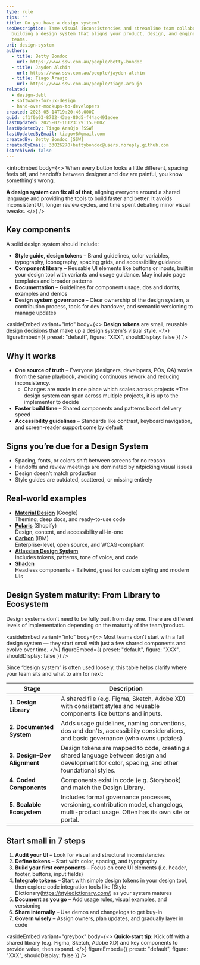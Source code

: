 ```yaml
---
type: rule
tips: ""
title: Do you have a design system?
seoDescription: Tame visual inconsistencies and streamline team collaboration by
  building a design system that aligns your product, design, and engineering
  teams.
uri: design-system
authors:
  - title: Betty Bondoc
    url: https://www.ssw.com.au/people/betty-bondoc
  - title: Jayden Alchin
    url: https://www.ssw.com.au/people/jayden-alchin
  - title: Tiago Araujo
    url: https://www.ssw.com.au/people/tiago-araujo
related:
  - design-debt
  - software-for-ux-design
  - hand-over-mockups-to-developers
created: 2025-05-14T19:20:46.000Z
guid: cf1f0a03-8702-43ae-80d5-f44ac491edee
lastUpdated: 2025-07-16T23:29:15.000Z
lastUpdatedBy: Tiago Araújo [SSW]
lastUpdatedByEmail: tiagov8@gmail.com
createdBy: Betty Bondoc [SSW]
createdByEmail: 33026270+bettybondoc@users.noreply.github.com
isArchived: false
---
```

<introEmbed
  body={<>
When every button looks a little different, spacing feels off, and handoffs between designer and dev are painful, you know something's wrong.

**A design system can fix all of that**, aligning everyone around a shared language and providing the tools to build faster and better. It avoids inconsistent UI, longer review cycles, and time spent debating minor visual tweaks.
  </>}
/>
<youtubeEmbed url="https://www.youtube.com/embed/YLo6g58vUm0" description="Video: Welcome to Design Systems – Lesson 1: Introduction to Design Systems (15 min)" />

## Key components

A solid design system should include:

* **Style guide, design tokens** – Brand guidelines, color variables, typography, iconography, spacing grids, and accessibility guidance
* **Component library** – Reusable UI elements like buttons or inputs, built in your design tool with variants and usage guidance. May include page templates and broader patterns
* **Documentation** – Guidelines for component usage, dos and don’ts, examples and demos
* **Design system governance** – Clear ownership of the design system, a contribution process, tools for dev handover, and semantic versioning to manage updates

<asideEmbed
  variant="info"
  body={<>
    **Design tokens** are small, reusable design decisions that make up a design system's visual style.
  </>}
  figureEmbed={{
    preset: "default",
    figure: "XXX",
    shouldDisplay: false
  }}
/>

## Why it works

* **One source of truth** – Everyone (designers, developers, POs, QA) works from the same playbook, avoiding continuous rework and reducing inconsistency.
  * Changes are made in one place which scales across projects
  *The design system can span across multiple projects, it is up to the implementer to decide
* **Faster build time** – Shared components and patterns boost delivery speed
* **Accessibility guidelines** – Standards like contrast, keyboard navigation, and screen-reader support come by default

## Signs you’re due for a Design System

* Spacing, fonts, or colors shift between screens for no reason
* Handoffs and review meetings are dominated by nitpicking visual issues
* Design doesn’t match production
* Style guides are outdated, scattered, or missing entirely

## Real-world examples

* **[Material Design](https://m3.material.io/)** (Google)  \
  Theming, deep docs, and ready-to-use code
* **[Polaris](https://polaris.shopify.com/)** (Shopify)  \
  Design, content, and accessibility all-in-one
* **[Carbon](https://carbondesignsystem.com/)** (IBM)  \
  Enterprise-level, open source, and WCAG-compliant
* **[Atlassian Design System](https://atlassian.design/)**  \
  Includes tokens, patterns, tone of voice, and code
* **[Shadcn](https://ui.shadcn.com/)**  \
  Headless components + Tailwind, great for custom styling and modern UIs

## Design System maturity: From Library to Ecosystem

Design systems don’t need to be fully built from day one. There are different levels of implementation depending on the maturity of the team/product.

<asideEmbed
  variant="info"
  body={<>
    Most teams don't start with a full design system — they start small with just a few shared components and evolve over time.
  </>}
  figureEmbed={{
    preset: "default",
    figure: "XXX",
    shouldDisplay: false
  }}
/>

Since “design system” is often used loosely, this table helps clarify where your team sits and what to aim for next:

| Stage | Description |
|-------|-------------|
| **1. Design Library** | A shared file (e.g. Figma, Sketch, Adobe XD) with consistent styles and reusable components like buttons and inputs. |
| **2. Documented System** | Adds usage guidelines, naming conventions, dos and don'ts, accessibility considerations, and basic governance (who owns updates). |
| **3. Design–Dev Alignment** | Design tokens are mapped to code, creating a shared language between design and development for color, spacing, and other foundational styles. |
| **4. Coded Components** | Components exist in code (e.g. Storybook) and match the Design Library. |
| **5. Scalable Ecosystem** | Includes formal governance processes, versioning, contribution model, changelogs, multi-product usage. Often has its own site or portal. |

## Start small in 7 steps

1. **Audit your UI** – Look for visual and structural inconsistencies
2. **Define tokens** – Start with color, spacing, and typography
3. **Build your first components** – Focus on core UI elements (i.e. header, footer, buttons, input fields)
4. **Integrate tokens** – Start with simple design tokens in your design tool, then explore code integration tools like [Style Dictionary(https://styledictionary.com/) as your system matures
5. **Document as you go** – Add usage rules, visual examples, and versioning
6. **Share internally** – Use demos and changelogs to get buy-in
7. **Govern wisely** – Assign owners, plan updates, and gradually layer in code

<asideEmbed
  variant="greybox"
  body={<>
    **Quick-start tip:** Kick off with a shared library (e.g. Figma, Sketch, Adobe XD) and key components to provide value, then expand.
  </>}
  figureEmbed={{
    preset: "default",
    figure: "XXX",
    shouldDisplay: false
  }}
/>
